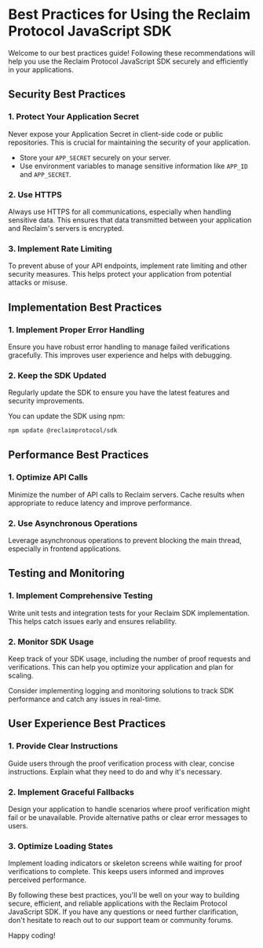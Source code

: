 
# Best Practices for Using the Reclaim Protocol JavaScript SDK

Welcome to our best practices guide! Following these recommendations will help you use the Reclaim Protocol JavaScript SDK securely and efficiently in your applications.

## Security Best Practices

### 1. Protect Your Application Secret

<Callout type="warning">
  Never expose your Application Secret in client-side code or public repositories. This is crucial for maintaining the security of your application.
</Callout>

- Store your `APP_SECRET` securely on your server.
- Use environment variables to manage sensitive information like `APP_ID` and `APP_SECRET`.

### 2. Use HTTPS

Always use HTTPS for all communications, especially when handling sensitive data. This ensures that data transmitted between your application and Reclaim's servers is encrypted.

### 3. Implement Rate Limiting

To prevent abuse of your API endpoints, implement rate limiting and other security measures. This helps protect your application from potential attacks or misuse.

## Implementation Best Practices

### 1. Implement Proper Error Handling

Ensure you have robust error handling to manage failed verifications gracefully. This improves user experience and helps with debugging.

### 2. Keep the SDK Updated

<Callout type="info">
  Regularly update the SDK to ensure you have the latest features and security improvements.
</Callout>

You can update the SDK using npm:

```bash
npm update @reclaimprotocol/sdk
```

## Performance Best Practices

### 1. Optimize API Calls

Minimize the number of API calls to Reclaim servers. Cache results when appropriate to reduce latency and improve performance.

### 2. Use Asynchronous Operations

Leverage asynchronous operations to prevent blocking the main thread, especially in frontend applications.


## Testing and Monitoring

### 1. Implement Comprehensive Testing

Write unit tests and integration tests for your Reclaim SDK implementation. This helps catch issues early and ensures reliability.

### 2. Monitor SDK Usage

Keep track of your SDK usage, including the number of proof requests and verifications. This can help you optimize your application and plan for scaling.

<Callout type="info">
  Consider implementing logging and monitoring solutions to track SDK performance and catch any issues in real-time.
</Callout>

## User Experience Best Practices

### 1. Provide Clear Instructions

Guide users through the proof verification process with clear, concise instructions. Explain what they need to do and why it's necessary.

### 2. Implement Graceful Fallbacks

Design your application to handle scenarios where proof verification might fail or be unavailable. Provide alternative paths or clear error messages to users.

### 3. Optimize Loading States

Implement loading indicators or skeleton screens while waiting for proof verifications to complete. This keeps users informed and improves perceived performance.

By following these best practices, you'll be well on your way to building secure, efficient, and reliable applications with the Reclaim Protocol JavaScript SDK. If you have any questions or need further clarification, don't hesitate to reach out to our support team or community forums.

Happy coding!
